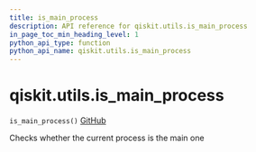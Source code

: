 ```yaml
---
title: is_main_process
description: API reference for qiskit.utils.is_main_process
in_page_toc_min_heading_level: 1
python_api_type: function
python_api_name: qiskit.utils.is_main_process
---
```


# qiskit.utils.is\_main\_process

<span id="qiskit.utils.is_main_process" />

`is_main_process()` [GitHub](https://github.com/qiskit/qiskit/tree/stable/0.18/qiskit/utils/multiprocessing.py "view source code")

Checks whether the current process is the main one

